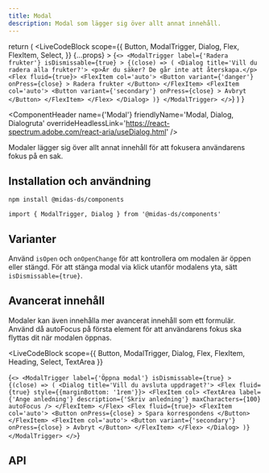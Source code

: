 ```yaml
---
title: Modal
description: Modal som lägger sig över allt annat innehåll.
---
```



  return (
    <LiveCodeBlock
      scope={{
        Button,
        ModalTrigger,
        Dialog,
        Flex,
        FlexItem,
        Select,
      }}
      {...props}
    >
      {`<>
            <ModalTrigger
        label={'Radera frukter'}
        isDismissable={true}
      >
        {(close) => (
          <Dialog title='Vill du radera alla frukter?'>
          <p>Är du säker? De går inte att återskapa.</p>
          <Flex fluid={true}>
            <FlexItem col='auto'>
            <Button
              variant={'danger'}
              onPress={close}
            >
              Radera frukter
            </Button>
            </FlexItem>
            <FlexItem col='auto'>
             <Button
              variant={'secondary'}
              onPress={close}
            >
              Avbryt
            </Button>
            </FlexItem>
            </Flex>
          </Dialog>
        )}
      </ModalTrigger>
        </>`}
    </LiveCodeBlock>
  )
}

<ComponentHeader
  name={'Modal'}
  friendlyName='Modal, Dialog, Dialogruta'
  overrideHeadlessLink='https://react-spectrum.adobe.com/react-aria/useDialog.html'
/>

Modaler lägger sig över allt annat innehåll för att fokusera användarens fokus på en sak.

<Example hideCode />

## Installation och användning

```bash npm2yarn
npm install @midas-ds/components
```

```tsx
import { ModalTrigger, Dialog } from '@midas-ds/components'
```

<Example hideExample />

## Varianter

Använd `isOpen` och `onOpenChange` för att kontrollera om modalen är öppen eller stängd. För att stänga modal via klick utanför
modalens yta, sätt `isDismissable={true}`.

## Avancerat innehåll

Modaler kan även innehålla mer avancerat innehåll som ett formulär. Använd då autoFocus på första element för att användarens fokus ska flyttas dit när modalen öppnas.

<LiveCodeBlock
  scope={{
    Button,
    ModalTrigger,
    Dialog,
    Flex,
    FlexItem,
    Heading,
    Select,
    TextArea
  }}
>
  {`<>
       <ModalTrigger
        label={'Öppna modal'}
        isDismissable={true}
      >
        {(close) => (
          <Dialog title='Vill du avsluta uppdraget?'>
          <Flex fluid={true} style={{marginBottom: '1rem'}}>
          <FlexItem col>
          <TextArea label={'Ange anledning'} description={'Skriv anledning'} maxCharacters={100} autoFocus />
          </FlexItem>
          </Flex>
          <Flex fluid={true}>
            <FlexItem col='auto'>
            <Button
              onPress={close}
            >
              Spara korrespondens
            </Button>
            </FlexItem>
            <FlexItem col='auto'>
             <Button
              variant={'secondary'}
              onPress={close}
            >
              Avbryt
            </Button>
            </FlexItem>
            </Flex>
          </Dialog>
        )}
      </ModalTrigger>
        </>`}

</LiveCodeBlock>

## API

<PropTable name='ModalTrigger' />
